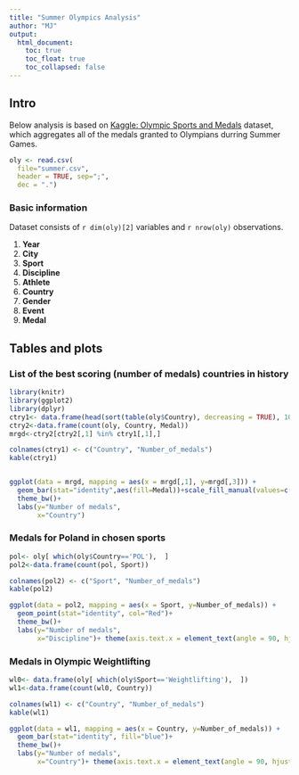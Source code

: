 ---
title: "Summer Olympics Analysis"
author: "MJ"
output:
  html_document:
    toc: true
    toc_float: true
    toc_collapsed: false
---

## Intro

Below analysis is based on [Kaggle: Olympic Sports and Medals](https://www.kaggle.com/the-guardian/olympic-games/data) dataset, which aggregates all of the medals granted to Olympians durring Summer Games.

```{r, dane, echo=FALSE}
oly <- read.csv(
  file="summer.csv",
  header = TRUE, sep=";",
  dec = ".")
```
### Basic information

Dataset consists of `r dim(oly)[2]` variables and `r nrow(oly)` observations.

1. **Year**
2. **City**
3. **Sport**
4. **Discipline**
5. **Athlete**
6. **Country**
7. **Gender**
8. **Event**
9. **Medal**

## Tables and plots

### **List of the best scoring (number of medals) countries in history**

```{r, tab1, echo=FALSE, warning=FALSE,message=FALSE}
library(knitr)
library(ggplot2)
library(dplyr)
ctry1<- data.frame(head(sort(table(oly$Country), decreasing = TRUE), 10))
ctry2<-data.frame(count(oly, Country, Medal))
mrgd<-ctry2[ctry2[,1] %in% ctry1[,1],]

colnames(ctry1) <- c("Country", "Number_of_medals")
kable(ctry1)


ggplot(data = mrgd, mapping = aes(x = mrgd[,1], y=mrgd[,3])) +
  geom_bar(stat="identity",aes(fill=Medal))+scale_fill_manual(values=c("sienna","Gold", "Grey"))+
  theme_bw()+
  labs(y="Number of medals", 
       x="Country")

```

### **Medals for Poland in chosen sports**

```{r, tab2, echo=FALSE,warning=FALSE}
pol<- oly[ which(oly$Country=='POL'),  ]
pol2<-data.frame(count(pol, Sport))

colnames(pol2) <- c("Sport", "Number_of_medals")
kable(pol2)

ggplot(data = pol2, mapping = aes(x = Sport, y=Number_of_medals)) +
  geom_point(stat="identity", col="Red")+
  theme_bw()+
  labs(y="Number of medals", 
       x="Discipline")+ theme(axis.text.x = element_text(angle = 90, hjust = 1))

```

### **Medals in Olympic Weightlifting**

```{r, tab3, echo=FALSE,warning=FALSE}
wl0<- data.frame(oly[ which(oly$Sport=='Weightlifting'),  ])
wl1<-data.frame(count(wl0, Country))

colnames(wl1) <- c("Country", "Number_of_medals")
kable(wl1)

ggplot(data = wl1, mapping = aes(x = Country, y=Number_of_medals)) +
  geom_bar(stat="identity", fill="blue")+
  theme_bw()+
  labs(y="Number of medals", 
       x="Country")+ theme(axis.text.x = element_text(angle = 90, hjust = 1))

```
